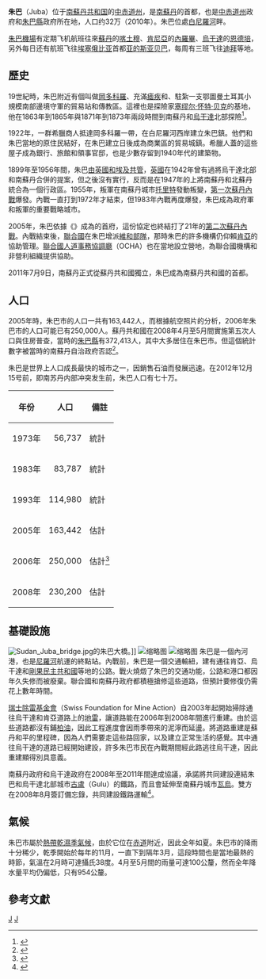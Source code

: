 {{Infobox settlement
|official_name = 朱巴
|native_name = Juba
|image_skyline = JUBA VIEW.jpg
|nickname=
|image_flag =
|image_caption = 朱巴景觀
|image_seal =
|image_map =
|mapsize = 300px
|pushpin_map = Southern Sudan
|pushpin_map_caption = 朱巴在南蘇丹的位置
|coordinates_region = SD
|subdivision_type = [[國家|國家]]
|subdivision_name = {{SSD}}
|subdivision_type1 =州
|subdivision_name1 =[[中赤道州|中赤道州]]
|subdivision_type2 = 
|subdivision_name2 =  
|leader_title =
|leader_name =
|area_magnitude =
|area_total_km2 = 
|area_land_km2 = 
|area_water_km2 = 
|population_as_of = 2008年預估
|population_urban = 
|population_note =
|population_density_km2 = 
|population_total = 250000
|population_metro =
|timezone = [[中非时间|中非时间]]
|utc_offset = +2
|latd=04|latm=51|lats=|latNS=N
|longd=031|longm=36|longs=|longEW=E
|coordinates_display=inline,title
|elevation_m = 550 
|latitude =
|longitude =
|website =
|footnotes =
}}
'''朱巴'''（Juba）位于[[南蘇丹共和国|南蘇丹共和国]]的[[中赤道州|中赤道州]]，是[[南蘇丹|南蘇丹]]的首都，也是[[中赤道州|中赤道州]]政府和[[朱巴縣|朱巴縣]]政府所在地，人口约32万（2010年）。朱巴位處[[白尼羅河|白尼羅河]]畔。

[[朱巴機場|朱巴機場]]有定期飞机航班往來[[蘇丹|蘇丹]]的[[喀土穆|喀土穆]]、[[肯尼亞|肯尼亞]]的[[內羅畢|內羅畢]]、[[烏干達|烏干達]]的[[恩德培|恩德培]]，另外每日还有航班飞往[[埃塞俄比亚|埃塞俄比亚]]首都[[亚的斯亚贝巴|亚的斯亚贝巴]]，每周有三班飞往[[迪拜|迪拜]]等地。

== 歷史 ==
19世紀時，朱巴附近有個叫做[[岡多科羅|岡多科羅]]、充滿[[瘧疾|瘧疾]]和{{Link-en|黑尿熱病|Blackwater fever}}、駐紮一支鄂圖曼土耳其小規模南部邊境守軍的貿易站和傳教區。這裡也是探險家[[塞缪尔·怀特·贝克|塞缪尔·怀特·贝克]]的基地，他在1863年到1865年與1871年到1873年兩段時間到南蘇丹和[[烏干達|烏干達]]北部探險<ref name="ReferenceA">{{Cite book|author=Pat Shipman|title=''To The Heart Of The Nile: Lady Florence Baker and the Exploration of Central Africa''|url=https://archive.org/details/toheartofnilelad00ship|publisher=William Morrow|location=[[紐約市|New York, NY]]|year=2004|isbn=0060505559|language=en|accessdate=2011-07-10}}</ref>。

1922年，一群希臘商人抵達岡多科羅一帶，在白尼羅河西岸建立朱巴鎮。他們和朱巴當地的原住民結好，在朱巴建立日後成為商業區的貿易城鎮。希臘人蓋的這些屋子成為銀行、旅館和領事官邸，也是少數存留到1940年代的建築物。

1899年至1956年間，朱巴[[英埃共管蘇丹|由英國和埃及共管]]，[[英國|英國]]在1942年曾有過將烏干達北部和南蘇丹合併的提案，但之後沒有實行，反而是在1947年的{{Link-en|朱巴會議|Juba Conference (1947)}}上將南蘇丹和北蘇丹統合為一個行政區。1955年，叛軍在南蘇丹城市[[托里特|托里特]]發動叛變，[[第一次蘇丹內戰|第一次蘇丹內戰]]爆發。內戰一直打到1972年才結束，但1983年內戰再度爆發，朱巴成為政府軍和叛軍的重要戰略城市。

2005年，朱巴依據《{{Link-en|全面和平協定|Comprehensive Peace Agreement}}》成為{{Link-en|南蘇丹自治政府|Southern Sudan Autonomous Region (2005–11)}}的首府，這份協定也終結打了21年的[[第二次蘇丹內戰|第二次蘇丹內戰]]。內戰結束後，[[聯合國|聯合國]]在朱巴增派[[維和部隊|維和部隊]]，那時朱巴的許多機構仍仰賴[[肯亞|肯亞]]的協助管理。[[聯合國人道事務協調廳|聯合國人道事務協調廳]]（OCHA）也在當地設立營地，為聯合國機構和非營利組織提供協助。

2011年7月9日，南蘇丹正式從蘇丹共和國獨立，朱巴成為南蘇丹共和國的首都。

== 人口 ==
2005年時，朱巴市的人口一共有163,442人，而根據航空照片的分析，2006年朱巴市的人口可能已有250,000人。蘇丹共和國在2008年4月至5月間實施第五次人口與住房普查，當時的[[朱巴縣|朱巴縣]]有372,413人，其中大多居住在朱巴市。但這個統計數字被當時的南蘇丹自治政府否認<ref>{{cite news|publisher=Sudan Tribune|title=South Sudan parliament throw outs census results|author=Isaac Vuni|date=2009-07-08|url=http://www.sudantribune.com/spip.php?article31746|language=en|accessdate=2011-07-11|archive-date=2017-11-07|archive-url=https://web.archive.org/web/20171107055301/http://www.sudantribune.com/spip.php?article31746|dead-url=no}}</ref>。

朱巴是世界上人口成長最快的城市之一，因銷售石油而發展迅速。在2012年12月15号前，即南苏丹内部冲突发生前，朱巴人口有七十万。
<center>
{|class="wikitable"
! 年份 !! 人口 !! 備註
|-	
| 1973年 || align="right" | 56,737 || 統計
|-
| 1983年 || align="right" | 83,787 || 統計
|-
| 1993年 || align="right" | 114,980 || 統計
|-
| 2005年 || align="right" | 163,442 || 估計
|-
| 2006年 || align="right" | 250,000 || 估計<ref>{{Cite web|url=http://www.tripwiser.com/trip_destination-Juba_Sudan?itiNodeId=8a8c80fe18ab78760118ac5f68cd2290&eType=site|title=Estimated Population In 2006|publisher=Road Trip Planner|language=en|accessdate=2011-07-11|archive-date=2012-05-30|archive-url=https://archive.is/20120530084644/http://www.tripwiser.com/trip_destination-Juba_Sudan?itiNodeId=8a8c80fe18ab78760118ac5f68cd2290&eType=site|dead-url=no}}</ref>
|-
|2008年 || align="right" | 230,200|| 估計
|}
</center>

== 基礎設施 ==
[[File:Sudan_Juba_bridge.jpg|thumb]]的朱巴大橋。]]
[[File:Juba_music_concert_-_Flickr_-_Al_Jazeera_English_(1).jpg|缩略图]]
[[File:Ranjit_Bhaskar_Juba,_jan_9,_2011026_-_Flickr_-_Al_Jazeera_English.jpg|缩略图]]
朱巴是一個內河港，也是[[尼羅河|尼羅河]]航運的終點站。內戰前，朱巴是一個交通輸紐，建有通往肯亞、烏干達和[[剛果民主共和國|剛果民主共和國]]等地的公路。戰火燒燬了朱巴的交通功能，公路和港口都因年久失修而被廢棄。聯合國和南蘇丹政府都積極搶修這些道路，但預計要修復仍需花上數年時間。

[[瑞士除雷基金會|瑞士除雷基金會]]（Swiss Foundation for Mine Action）自2003年起開始掃除通往烏干達和肯亞道路上的[[地雷|地雷]]，讓道路能在2006年到2008年間進行重建。由於這些道路都沒有鋪[[柏油|柏油]]，因此工程進度會因雨季帶來的泥濘而延盪。將道路重建是蘇丹和平的里程碑，因為人們需要走這些路回家，以及建立正常生活的感覺。其中通往烏干達的道路已經開始建設，許多朱巴市民在內戰期間經此路逃往烏干達，因此重建顯得別具意義。

南蘇丹政府和烏干達政府在2008年至2011年間達成協議，承諾將共同建設連結朱巴和烏干達北部城市[[古盧|古盧]]（Gulu）的鐵路，而且會延伸至南蘇丹城市[[瓦烏|瓦烏]]。雙方在2008年8月簽訂備忘錄，共同建設鐵路運輸<ref>{{Cite web|url=http://www.pachodo.org/20080908783/Pachodo.org-English-Articles/gulu-nimule-juba-wau-railway-line-in-offing.html|title=Gulu – Juba Railway In The Offing|publisher=The Gateway to the Shilluk Community of South Sudan|language=en|accessdate=2011-07-11|deadurl=yes|archiveurl=https://web.archive.org/web/20111007041738/http://www.pachodo.org/20080908783/Pachodo.org-English-Articles/gulu-nimule-juba-wau-railway-line-in-offing.html|archivedate=2011-10-07}}</ref>。

== 氣候 ==
朱巴市屬於[[熱帶乾濕季氣候|熱帶乾濕季氣候]]，由於它位在[[赤道|赤道]]附近，因此全年如夏。朱巴市的降雨十分稀少，乾季開始於每年的11月，一直下到隔年3月，這段時間也是當地最熱的時節，氣溫在2月時可達攝氏38度。4月至5月間的雨量可達100公釐，然而全年降水量平均仍偏低，只有954公釐。

{{Infobox weather
|single_line= Y
|metric_first = Y
|location= 朱巴（1971年至2000年）
|Jan_Hi_°C = 36.8
|Feb_Hi_°C = 37.9
|Mar_Hi_°C = 37.7
|Apr_Hi_°C = 35.4
|May_Hi_°C = 33.5
|Jun_Hi_°C = 32.4
|Jul_Hi_°C = 31.1
|Aug_Hi_°C = 31.6
|Sep_Hi_°C = 33.1
|Oct_Hi_°C = 34.0
|Nov_Hi_°C = 34.7
|Dec_Hi_°C = 35.9
|Year_Hi_°C = 34.5

|Jan_Lo_°C = 20.1
|Feb_Lo_°C = 21.7
|Mar_Lo_°C = 23.6
|Apr_Lo_°C = 23.4
|May_Lo_°C = 22.6
|Jun_Lo_°C = 21.9
|Jul_Lo_°C = 21.1
|Aug_Lo_°C = 21.0
|Sep_Lo_°C = 21.1
|Oct_Lo_°C = 21.3
|Nov_Lo_°C = 20.9
|Dec_Lo_°C = 20.0
|Year_Lo_°C = 21.6

|scrain = green
|Jan_Rain_mm = 5.1
|Feb_Rain_mm = 11.0
|Mar_Rain_mm = 36.7
|Apr_Rain_mm = 111.5
|May_Rain_mm = 129.9
|Jun_Rain_mm = 117.8
|Jul_Rain_mm = 144.7
|Aug_Rain_mm = 127.5
|Sep_Rain_mm = 103.7
|Oct_Rain_mm = 114.5
|Nov_Rain_mm = 43.1
|Dec_Rain_mm = 8.2
|Year_Rain_mm = 953.7

|Jan_Rain_days= 1.4
|Feb_Rain_days= 2.0
|Mar_Rain_days= 6.6
|Apr_Rain_days= 11.6
|May_Rain_days= 12.4
|Jun_Rain_days= 10.3
|Jul_Rain_days= 13.0
|Aug_Rain_days= 11.5
|Sep_Rain_days= 8.6
|Oct_Rain_days= 10.4
|Nov_Rain_days= 6.5
|Dec_Rain_days= 1.9
|Unit_Rain_days = 96.2 mm

|source=[http://worldweather.wmo.int/085/c01541.htm World Meteorological Organisation]|accessdate=2011-07-11 |language=en}}

== 參考文獻 ==
{{Commons category|Juba}}
{{Wikivoyage|朱巴}}
{{reflist}}

{{南苏丹行政区划}}
{{非洲各國首都}}

{{Authority control}}

{{Portal bar|非洲|南蘇丹}}
[[Category:南苏丹城市|J]]
[[Category:非洲首都|J]]